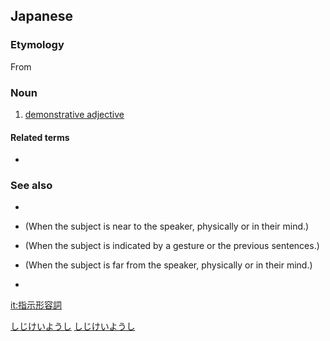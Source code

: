 ==Japanese==
{{ja-kanjitab|し|じ|けい|よう|し|yomi=on}}

===Etymology===
From {{compound|指示|形容詞|t1=demonstrative|t2=adjective|lang=ja}}

===Noun===
{{ja-noun|しじ けいようし}}

# [[demonstrative adjective]]

====Related terms====
* {{ja-r|形容詞|けいようし|gloss=[[adjective]]}}

===See also===
* {{ja-r|連体詞|れんたいし|gloss=[[adnominal]], [[prenominal]] [[adjective]]}}
* {{ja-r|こんな|gloss=[[this]] [[such]]}} (When the subject is near to the speaker, physically or in their mind.)
* {{ja-r|そんな|gloss=[[that]] such}} (When the subject is indicated by a gesture or the previous sentences.)
* {{ja-r|あんな|gloss=that such}} (When the subject is far from the speaker, physically or in their mind.)
* {{ja-r|どんな|gloss=[[what]] kind}}

[[Category:ja:Grammar|しじけいようし]]
[[Category:ja:Parts of speech|しじけいようし]]

[[it:指示形容詞]]